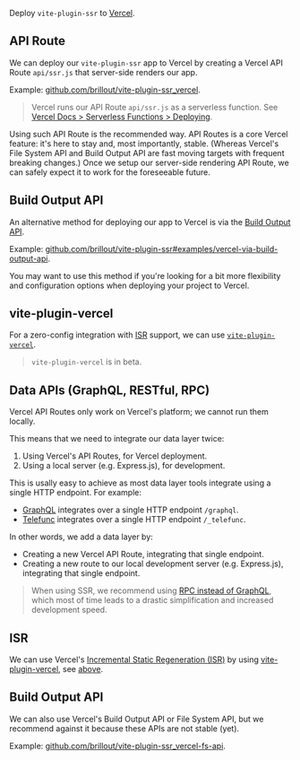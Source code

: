 
Deploy `vite-plugin-ssr` to [Vercel](https://vercel.com/).


## API Route

We can deploy our `vite-plugin-ssr` app to Vercel by
creating a Vercel API Route `api/ssr.js` that server-side renders our app.

Example: [github.com/brillout/vite-plugin-ssr_vercel](https://github.com/brillout/vite-plugin-ssr_vercel).

> Vercel runs our API Route `api/ssr.js` as a serverless function.
> See [Vercel Docs > Serverless Functions > Deploying](https://vercel.com/docs/concepts/functions/serverless-functions#deploying-serverless-functions).

Using such API Route is the recommended way. API Routes is a core Vercel feature: it's here to stay and, most importantly, stable. (Whereas Vercel's File System API and Build Output API are fast moving targets with frequent breaking changes.) Once we setup our server-side rendering API Route, we can safely expect it to work for the foreseeable future.


## Build Output API

An alternative method for deploying our app to Vercel is via the [Build Output API](https://vercel.com/docs/build-output-api/v3).

Example: [github.com/brillout/vite-plugin-ssr#examples/vercel-via-build-output-api](https://github.com/brillout/vite-plugin-ssr/tree/main/examples/vercel-via-build-output-api).

You may want to use this method if you're looking for a bit more flexibility and configuration options when deploying your project to Vercel.


## vite-plugin-vercel

For a zero-config integration with [ISR](https://vercel.com/docs/concepts/next.js/incremental-static-regeneration) support, we can use [`vite-plugin-vercel`](https://github.com/magne4000/vite-plugin-vercel).

> `vite-plugin-vercel` is in beta.


## Data APIs (GraphQL, RESTful, RPC)

Vercel API Routes only work on Vercel's platform; we cannot run them locally.

This means that we need to integrate our data layer twice:
 1. Using Vercel's API Routes, for Vercel deployment.
 1. Using a local server (e.g. Express.js), for development.

This is usally easy to achieve as most data layer tools integrate using a single HTTP endpoint. For example:
 - [GraphQL](https://graphql.org/) integrates over a single HTTP endpoint `/graphql`.
 - [Telefunc](https://telefunc.com/) integrates over a single HTTP endpoint `/_telefunc`.

In other words, we add a data layer by:
 - Creating a new Vercel API Route, integrating that single endpoint.
 - Creating a new route to our local development server (e.g. Express.js), integrating that single endpoint.

> When using SSR, we recommend using [RPC instead of GraphQL](https://telefunc.com/RPC-vs-GraphQL-REST), which most of time leads to a drastic simplification and increased development speed.


## ISR

We can use Vercel's [Incremental Static Regeneration (ISR)](https://vercel.com/docs/concepts/next.js/incremental-static-regeneration) by using [vite-plugin-vercel](https://github.com/magne4000/vite-plugin-vercel), see [above](#vite-plugin-vercel).


## Build Output API

We can also use Vercel's Build Output API or File System API, but we recommend against it because these APIs are not stable (yet).

Example: [github.com/brillout/vite-plugin-ssr_vercel-fs-api](https://github.com/brillout/vite-plugin-ssr_vercel-fs-api).

